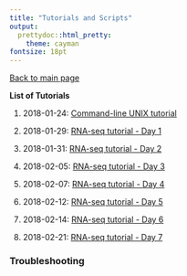 ```yaml
---
title: "Tutorials and Scripts"
output:
  prettydoc::html_pretty:
    theme: cayman
fontsize: 18pt
---
```


[Back to main page](index.html)

**List of Tutorials** 

1. 2018-01-24: [Command-line UNIX tutorial](2018-01-24_Command_Line_Unix.html)

2. 2018-01-29: [RNA-seq tutorial - Day 1](2018-01-29_RNA-seq_Day1.html)

3. 2018-01-31: [RNA-seq tutorial - Day 2](2018-01-31_RNA-seq_Day2.html)

4. 2018-02-05: [RNA-seq tutorial - Day 3](2018-02-05_RNA-seq_Day3.html)

5. 2018-02-07: [RNA-seq tutorial - Day 4](2018-02-07_RNA-seq_Day4.html)

6. 2018-02-12: [RNA-seq tutorial - Day 5](2018-02-12_RNA-seq_Day5.html)

7. 2018-02-14: [RNA-seq tutorial - Day 6](2018-02-14_RNA-seq_Day6.html)

8. 2018-02-21: [RNA-seq tutorial - Day 7](2018-02-21_RNA-seq_Day7.html)



### Troubleshooting   



 
